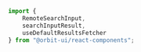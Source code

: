 ```js dark
import {
    RemoteSearchInput,
    searchInputResult,
    useDefaultResultsFetcher
} from "@orbit-ui/react-components";
```
